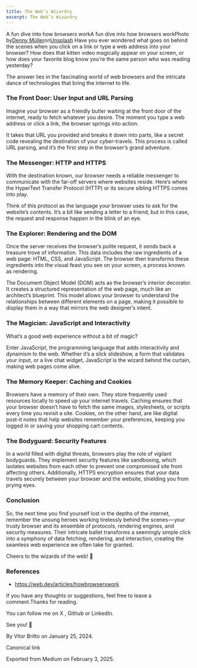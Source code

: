 ```yaml
---
title: The Web’s Wizardry
excerpt: The Web’s Wizardry
---
```


A fun dive into how browsers workA fun dive into how browsers workPhoto by[Denny Müller](https://unsplash.com/@redaquamedia?utm_source=medium&utm_medium=referral)on[Unsplash](https://unsplash.com?utm_source=medium&utm_medium=referral)
Have you ever wondered what goes on behind the scenes when you click on a link or type a web address into your browser? How does that kitten video magically appear on your screen, or how does your favorite blog know you’re the same person who was reading yesterday?


The answer lies in the fascinating world of web browsers and the intricate dance of technologies that bring the internet to life.


### The Front Door: User Input and URL Parsing


Imagine your browser as a friendly butler waiting at the front door of the internet, ready to fetch whatever you desire. The moment you type a web address or click a link, the browser springs into action.


It takes that URL you provided and breaks it down into parts, like a secret code revealing the destination of your cyber-travels. This process is called URL parsing, and it’s the first step in the browser’s grand adventure.


### The Messenger: HTTP and HTTPS


With the destination known, our browser needs a reliable messenger to communicate with the far-off servers where websites reside. Here’s where the HyperText Transfer Protocol (HTTP) or its secure sibling HTTPS comes into play.


Think of this protocol as the language your browser uses to ask for the website’s contents. It’s a bit like sending a letter to a friend, but in this case, the request and response happen in the blink of an eye.


### The Explorer: Rendering and the DOM


Once the server receives the browser’s polite request, it sends back a treasure trove of information. This data includes the raw ingredients of a web page: HTML, CSS, and JavaScript. The browser then transforms these ingredients into the visual feast you see on your screen, a process known as rendering.


The Document Object Model (DOM) acts as the browser’s interior decorator. It creates a structured representation of the web page, much like an architect’s blueprint. This model allows your browser to understand the relationships between different elements on a page, making it possible to display them in a way that mirrors the web designer’s intent.


### The Magician: JavaScript and Interactivity


What’s a good web experience without a bit of magic?


Enter JavaScript, the programming language that adds interactivity and dynamism to the web. Whether it’s a slick slideshow, a form that validates your input, or a live chat widget, JavaScript is the wizard behind the curtain, making web pages come alive.


### The Memory Keeper: Caching and Cookies


Browsers have a memory of their own. They store frequently used resources locally to speed up your internet travels. Caching ensures that your browser doesn’t have to fetch the same images, stylesheets, or scripts every time you revisit a site. Cookies, on the other hand, are like digital post-it notes that help websites remember your preferences, keeping you logged in or saving your shopping cart contents.


### The Bodyguard: Security Features


In a world filled with digital threats, browsers play the role of vigilant bodyguards. They implement security features like sandboxing, which isolates websites from each other to prevent one compromised site from affecting others. Additionally, HTTPS encryption ensures that your data travels securely between your browser and the website, shielding you from prying eyes.


### Conclusion


So, the next time you find yourself lost in the depths of the internet, remember the unsung heroes working tirelessly behind the scenes — your trusty browser and its ensemble of protocols, rendering engines, and security measures. Their intricate ballet transforms a seemingly simple click into a symphony of data fetching, rendering, and interaction, creating the seamless web experience we often take for granted.


Cheers to the wizards of the web! 🍻


### References


- https://web.dev/articles/howbrowserswork


If you have any thoughts or suggestions, feel free to leave a comment.Thanks for reading.


You can follow me on X , Github or LinkedIn.


See you! 👋


By Vitor Britto on January 25, 2024.


Canonical link


Exported from Medium on February 3, 2025.

